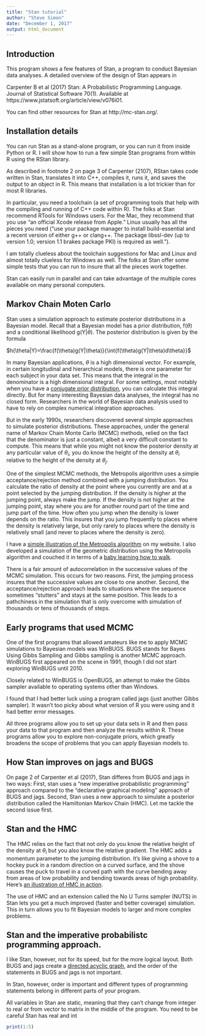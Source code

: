 ```yaml
---
title: "Stan tutorial"
author: "Steve Simon"
date: "December 1, 2017"
output: html_document
---
```


## Introduction

This program shows a few features of Stan, a program to conduct Bayesian data analyses. A detailed overview of the design of Stan appears in

Carpenter B et al (2017) Stan: A Probabilistic Programming Language. Journal of Statistical Software 70(1). Available at https://www.jstatsoft.org/article/view/v076i01.

You can find other resources for Stan at http://mc-stan.org/.

## Installation details

You can run Stan as a stand-alone program, or you can run it from inside Python or R. I will show how to run a few simple Stan programs from within R using the RStan library.

As described in footnote 2 on page 3 of Carpenter (2107), RStan takes code written in Stan, translates it into C++, compiles it, runs it, and saves the output to an object in R. This means that installation is a lot trickier than for most R libraries.

In particular, you need a toolchain (a set of programming tools that help with the compiling and running of C++ code within R). The folks at Stan recommend RTools for Windows users. For the Mac, they recommend that you use "an official Xcode release from Apple."  Linux usually has all the pieces you need ("use your package manager to install build-essential and a recent version of either g++ or clang++. The package libssl-dev (up to version 1.0; version 1.1 brakes package PKI) is required as well."). 

I am totally clueless about the toolchain suggestions for Mac and Linux and almost totally clueless for Windows as well. The folks at Stan offer some simple tests that you can run to insure that all the pieces work together.

Stan can easily run in parallel and can take advantage of the multiple cores available on many personal computers.

## Markov Chain Moten Carlo

Stan uses a simulation approach to estimate posterior distributions in a Bayesian model. Recall that a Bayesian model has a prior distribution, f($\theta$) and a conditional likelihood g(Y|$\theta$). The posterior distribution is given by the formula

$h(\theta|Y)=\frac{f(\theta)g(Y|\theta)}{\int{f(\theta)g(Y|\theta)d\theta}}$

In many Bayesian applications, $\theta$ is a high dimensional vector. For example, in certain longitudinal and hierarchical models, there is one parameter for each subject in your data set. This means that the integral in the denominator is a high dimensional integral. For some settings, most notably when you have a [conjugate prior distribution](https://en.wikipedia.org/wiki/Conjugate_prior), you can calculate this integral directly. But for many interesting Bayesian data analyses, the integral has no closed form. Researchers in the world of Bayesian data analysis used to have to rely on complex numerical integration approaches.

But in the early 1990s, researchers discovered several simple approaches to simulate posterior distributions. These approaches, under the general name of Markov Chain Monte Carlo (MCMC) methods, relied on the fact that the denominator is just a constant, albeit a very difficult constant to compute. This means that while you might not know the posterior density at any particular value of $\theta_i$, you do know the height of the density at $\theta_i$ relative to the height of the density at $\theta_j$.

One of the simplest MCMC methods, the Metropolis algorithm uses a simple acceptance/rejection method combined with a jumping distribution. You calculate the ratio of density at the point where you currently are and at a point selected by the jumping distribution. If the density is higher at the jumping point, always make the jump. If the density is not higher at the jumping point, stay where you are for another round part of the time and jump part of the time. How often you jump when the density is lower depends on the ratio. This insures that you jump frequently to places where the density is relatively large, but only rarely to places where the density is relatively small (and never to places where the density is zero).

I have a [simple illustration of the Metropolis algorithm](http://www.pmean.com/07/MetropolisAlgorithm.html) on my website. I also developed a simulation of the geometric distribution using the Metropolis algorithm and couched it in terms of a [baby learning how to walk](http://blog.pmean.com/baby-walk/).

There is a fair amount of autocorrelation in the successive values of the MCMC simulation. This occurs for two reasons. First, the jumping process insures that the successive values are close to one another. Second, the acceptance/rejection approach leads to situations where the sequence sometimes "stutters" and stays at the same position. This leads to a pathchiness in the simulation that is only overcome with simulation of thousands or tens of thousands of steps.

## Early programs that used MCMC

One of the first programs that allowed amateurs like me to apply MCMC simulations to Bayesian models was WinBUGS. BUGS stands for Bayes Using Gibbs Sampling and Gibbs sampling is another MCMC approach. WinBUGS first appeared on the scene in 1991, though I did not start exploring WinBUGS until 2010.

Closely related to WinBUGS is OpenBUGS, an attempt to make the Gibbs sampler available to operating systems other than Windows.

I found that I had better luck using a program called jags (just another Gibbs sampler). It wasn't too picky about what version of R you were using and it had better error messages.

All three programs allow you to set up your data sets in R and then pass your data to that program and then analyze the results within R. These programs allow you to explore non-conjugate priors, which greatly broadens the scope of problems that you can apply Bayesian models to.

## How Stan improves on jags and BUGS

On page 2 of Carpenter et al (2017), Stan differes from BUGS and jags in two ways: First, stan uses a "new imperative probabilistic programming" approach compared to the "declarative graphical modeling" approach of BUGS and jags. Second, Stan uses a new approach to simulate a posterior distribution called the Hamiltonian Markov Chain (HMC). Let me tackle the second issue first.

## Stan and the HMC

The HMC relies on the fact that not only do you know the relative height of the density at $\theta_i$ but you also know the relative gradient. The HMC adds a momentum parameter to the jumping distribution. It's like giving a shove to a hockey puck in a random direction on a curved surface, and the shove causes the puck to travel in a curved path with the curve bending away from areas of low probability and bending towards areas of high probability. Here's [an illustration of HMC in action](https://www.youtube.com/watch?v=59vKonIy2uU).

The use of HMC and an extension called the No U Turns sampler (NUTS) in Stan lets you get a much improved (faster and better coverage) simulation. This in turn allows you to fit Bayesian models to larger and more complex problems.

## Stan and the imperative probabilistc programming approach.

I like Stan, however, not for its speed, but for the more logical layout. Both BUGS and jags create a [directed acyclic graph](https://en.wikipedia.org/wiki/Directed_acyclic_graph), and the order of the statements in BUGS and jags is not important.

In Stan, however, order is important and different types of programming statements belong in different parts of your program.

All variables in Stan are static, meaning that they can't change from integer to real or from vector to matrix in the middle of the program. You need to be careful Stan has real and int 

```r
print(1:5)
```